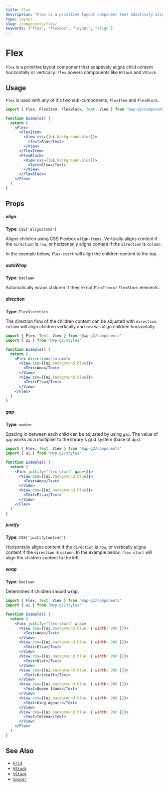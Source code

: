 ```yaml
---
title: Flex
description: "Flex is a primitive layout component that adaptively aligns child content horizontally or vertically. Flex powers components like HStack and VStack."
type: layout
slug: /components/flex/
keywords: ["flex", "flexbox", "layout", "align"]
---
```


# Flex

`Flex` is a primitive layout component that adaptively aligns child content horizontally or vertically. `Flex` powers components like `HStack` and `VStack`.

<!-- props -->
<!-- Automatically Generated -->

## Usage

`Flex` is used with any of it's two sub-components, `FlexItem` and `FlexBlock`.

```jsx live
import { Flex, FlexItem, FlexBlock, Text, View } from "@wp-g2/components"

function Example() {
  return (
    <Flex>
      <FlexItem>
        <View css={[ui.background.blue]}>
          <Text>Ana</Text>
        </View>
      </FlexItem>
      <FlexBlock>
        <View css={[ui.background.blue]}>
          <Text>Elsa</Text>
        </View>
      </FlexBlock>
    </Flex>
  )
}
```

## Props

##### align

**Type**: `CSS['alignItems']`

Aligns children using CSS Flexbox `align-items`. Vertically aligns content if the `direction` is `row`, or horizontally aligns content if the `direction` is `column`.

In the example below, `flex-start` will align the children content to the top.

##### autoWrap

**Type**: `boolean`

Automatically wraps children if they're not `FlexItem` or `FlexBlock` elements.

##### direction

**Type**: `FlexDirection`

The direction flow of the children content can be adjusted with `direction`. `column` will align children vertically and `row` will align children horizontally.

```jsx live
import { Flex, Text, View } from "@wp-g2/components"
import { ui } from "@wp-g2/styles"

function Example() {
  return (
    <Flex direction="column">
      <View css={[ui.background.blue]}>
        <Text>Ana</Text>
      </View>
      <View css={[ui.background.blue]}>
        <Text>Elsa</Text>
      </View>
    </Flex>
  )
}
```

##### gap

**Type**: `number`

Spacing in between each child can be adjusted by using `gap`. The value of `gap` works as a multiplier to the library's grid system (base of `4px`).

```jsx live
import { Flex, Text, View } from "@wp-g2/components"
import { ui } from "@wp-g2/styles"

function Example() {
  return (
    <Flex justify="flex-start" gap={8}>
      <View css={[ui.background.blue]}>
        <Text>Ana</Text>
      </View>
      <View css={[ui.background.blue]}>
        <Text>Elsa</Text>
      </View>
    </Flex>
  )
}
```

##### justify

**Type**: `CSS['justifyContent']`

Horizontally aligns content if the `direction` is `row`, or vertically aligns content if the `direction` is `column`.
In the example below, `flex-start` will align the children content to the left.

##### wrap

**Type**: `boolean`

Determines if children should wrap.

```jsx live
import { Flex, Text, View } from "@wp-g2/components"
import { ui } from "@wp-g2/styles"

function Example() {
  return (
    <Flex justify="flex-start" wrap>
      <View css={[ui.background.blue, { width: 200 }]}>
        <Text>Ana</Text>
      </View>
      <View css={[ui.background.blue, { width: 200 }]}>
        <Text>Elsa</Text>
      </View>
      <View css={[ui.background.blue, { width: 200 }]}>
        <Text>Olaf</Text>
      </View>
      <View css={[ui.background.blue, { width: 200 }]}>
        <Text>Kristoff</Text>
      </View>
      <View css={[ui.background.blue, { width: 200 }]}>
        <Text>Queen Iduna</Text>
      </View>
      <View css={[ui.background.blue, { width: 200 }]}>
        <Text>King Agnarr</Text>
      </View>
      <View css={[ui.background.blue, { width: 200 }]}>
        <Text>Yelena</Text>
      </View>
    </Flex>
  )
}
```

<!-- /Automatically Generated -->
<!-- /props -->

## See Also

- [`Grid`](/components/grid/)
- [`HStack`](/components/hstack/)
- [`VStack`](/components/vstack/)
- [`Spacer`](/components/spacer/)
